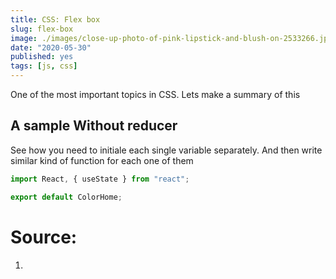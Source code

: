 ```yaml
---
title: CSS: Flex box
slug: flex-box
image: ./images/close-up-photo-of-pink-lipstick-and-blush-on-2533266.jpg
date: "2020-05-30"
published: yes
tags: [js, css]
---
```


One of the most important topics in CSS. Lets make a summary of this

## A sample Without reducer

See how you need to initiale each single variable separately. And then write similar kind of function for each one of them

<CodeDivWrapper>

```jsx
import React, { useState } from "react";

export default ColorHome;
```

</CodeDivWrapper>

# Source:

1.
